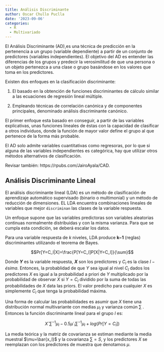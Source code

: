 ```yaml
---
title: Análisis Discriminante
author: Oscar Chullo Puclla
date: '2023-09-06'
categories:
  - R
  - Multivariado
---
```


El Análisis Discriminante (AD),es una técnica de predicción en la pertenencia a un grupo (variable dependiente) a partir de un conjunto de predictores (variables independientes). El objetivo del AD es entender las diferencias de los grupos y predecir la verosimilitud de que una persona o un objeto pertenezca a una clase o grupo basándose en los valores que toma en los predictores.

Existen dos enfoques en la clasificación discriminante:

1. El basado en la obtención de funciones discriminantes de cálculo similar a las ecuaciones de regresión lineal múltiple.

2. Empleando técnicas de correlación canónica y de componentes principales, denominado análisis discriminante canónico.

El primer enfoque esta basado en conseguir, a partir de las variables explicativas, unas funciones lineales de éstas con la capacidad de clasificar a otros individuos, donde la función de mayor valor define el grupo al que pertenece de la forma más probable.

El AD solo admite variables cuantitativas como regresoras, por lo que si alguna de las variables independientes es categórica, hay que utilizar otros métodos alternativos de clasificación. 

Revisar también: https://rpubs.com/JairoAyala/CAD.

## Análisis Discriminante Lineal

El análisis discriminante lineal (LDA) es un método de clasificación de aprendizaje automático supervisado (binario o multimonial) y un método de reducción de dimensiones. EL LDA encuentra combinaciones lineales de variables que mejor `discriminan` las clases de la variable respuesta.

Un enfoque supone que las variables predictoras son variables aleatorias continuas normalmente distribuidas y con la misma varianza. Para que se cumpla esta condición, se deberá escalar los datos.

Para una variable respuesta de *k* niveles, LDA produce **k−1** (reglas) discriminantes utilizando el teorema de Bayes.

$$Pr[Y=C_l|X]=\frac{P[Y=C_l]P[X|Y=C_l]}{\sum}$$

Donde ***Y*** es la variable respuesta, ***X*** son los predictores y $C_l$ es la clase $l-ésima$. Entonces, la probablidad de que $Y$ sea igual al nivel $C_l$ dados los predictores $X$ es igual a la probabilidad a priori de $Y$ multiplicado por la probabilidad de observar $X$ si $Y=C_l$ dividido por la suma de todas las probabilidades de $X$ data las priors. El valor predicho para cualquier $X$ es simplemente $C_l$ que tenga la probabilidad máxima.

Una forma de calcular las probabilidades es asumir que $X$ tiene una distribución normal multivariante con medias $\mu_l$ y varianza común $\sum$ . Entonces la función discriminante lineal para el grupo $l$ es:

$$X´{\sum}^{-1}\mu_l-0.5{\mu}´_l{\sum}^{-1}\mu_l+log(Pr[Y=C_l])$$

La media teórica y la matriz de covarianza se estiman mediante la media muestral $\mu=\bar{x_l}$ y la covarianza $\sum=S$, y los predictores $X$ se reemplazan con los predictores de muestra que denotamos $\mu$.
